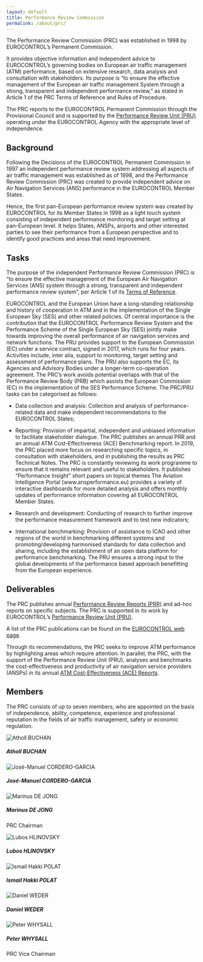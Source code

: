```yaml
---
layout: default
title: Performance Review Commission
permalink: /about/prc/
---
```

The Performance Review Commission (PRC) was established in 1998 by EUROCONTROL’s Permanent Commission.

It provides objective information and independent advice to EUROCONTROL’s governing bodies on European air traffic management (ATM) performance, based on extensive research, data analysis and consultation with stakeholders. Its purpose is "to ensure the effective management of the European air traffic management System through a strong, transparent and independent performance review," as stated in Article 1 of the PRC Terms of Reference and Rules of Procedure.

The PRC reports to the EUROCONTROL Permanent Commission through the Provisional Council and is supported by the [Performance Review Unit (PRU)](/about/us/) operating under the EUROCONTROL Agency with the appropriate level of independence.

## Background
Following the Decisions of the EUROCONTROL Permanent Commission in 1997 an independent performance review system addressing all aspects of air traffic management was established as of 1998, and the Performance Review Commission (PRC) was created to provide independent advice on Air Navigation Services (ANS) performance in the EUROCONTROL Member States. 

Hence, the first pan-European performance review system was created by EUROCONTROL for its Member States in 1998 as a light touch system consisting of independent performance monitoring and target setting at pan-European level. It helps States, ANSPs, airports and other interested parties to see their performance from a European perspective and to identify good practices and areas that need improvement.  

## Tasks

The purpose of the independent Performance Review Commission (PRC) is “to ensure the effective management of the European Air Navigation Services (ANS) system through a strong, transparent and independent performance review system”, per Article 1 of its [Terms of Reference][prcterms]. 

EUROCONTROL and the European Union have a long-standing relationship and history of cooperation in ATM and in the implementation of the Single European Sky (SES) and other related policies. Of central importance is the contribution that the EUROCONTROL Performance Review System and the Performance Scheme of the Single European Sky (SES) jointly make towards improving the overall performance of air navigation services and network functions. The PRU provides support to the European Commission (EC) under a service contract, signed in 2017, which runs for four years. Activities include, inter alia, support to monitoring, target setting and assessment of performance plans. The PRU also supports the EC, its Agencies and Advisory Bodies under a longer-term co-operation agreement. 
The PRC’s work avoids potential overlaps with that of the Performance Review Body (PRB) which assists the European Commission (EC) in the implementation of the SES Performance Scheme. The PRC/PRU tasks can be categorised as follows:

*	Data collection and analysis: Collection and analysis of performance-related data and make independent recommendations to the EUROCONTROL 
States;

*	Reporting: Provision of impartial, independent and unbiased information to facilitate stakeholder dialogue. The PRC publishes an annual PRR and an annual ATM Cost-Effectiveness (ACE) Benchmarking report. In 2019, the PRC placed more focus on researching specific topics, in consultation with stakeholders, and in publishing the results as PRC Technical Notes. The PRC is constantly reviewing its work programme to ensure that it remains relevant and useful to stakeholders. It publishes “Performance Insight” short papers on topical themes 
The Aviation Intelligence Portal (www.ansperformance.eu) provides a variety of interactive dashboards for more detailed analysis and offers monthly updates of performance information covering all EUROCONTROL Member States. 

*	Research and development: Conducting of research to further improve the performance measurement framework and to test new indicators;

*	International benchmarking: Provision of assistance to ICAO and other regions of the world in benchmarking different systems and promoting/developing harmonised standards for data collection and sharing, including the establishment of an open data platform for performance benchmarking. The PRU ensures a strong input to the global developments of the performance based approach benefitting from the European experience.

## Deliverables

The PRC publishes annual [Performance Review Reports (PRR)](/publications/prc/prr/) and ad-hoc reports on specific subjects. The PRC is supported in its work by EUROCONTROL’s [Performance Review Unit (PRU)](/about/us/).

A list of the PRC publications can be found on the [EUROCONTROL web page][prcdeliverables].

Through its recommendations, the PRC seeks to improve ATM performance by highlighting areas which require attention. In parallel, the PRC, with the support of the Performance Review Unit (PRU), analyses and benchmarks the cost-effectiveness and productivity of air navigation service providers (ANSPs) in its annual [ATM Cost-Effectiveness (ACE) Reports](/economics/ace/).

## Members
The PRC consists of up to seven members, who are appointed on the basis of independence, ability, competence, experience and professional reputation in the fields of air traffic management, safety or economic regulation.

<!-- cards with PRC Members -->
<div class="container">
<div class="row">
<div class="card-deck">
<div class="card">
  <img class="card-img-top" src="/images/prc/prc_AB1.JPG" alt="Atholl BUCHAN">
  <div class="card-body"><h5 class="card-title">Atholl BUCHAN</h5><p class="card-text"></p>
  </div></div>
<div class="card">
  <img class="card-img-top" src="/images/prc/prc_JMC1.JPG" alt="José-Manuel CORDERO-GARCIA">
  <div class="card-body"><h5 class="card-title">José-Manuel CORDERO-GARCIA</h5><p class="card-text"></p>
  </div></div>
<div class="card">
  <img class="card-img-top" src="/images/prc/prc_MDJ1.JPG" alt="Marinus DE JONG">
  <div class="card-body"><h5 class="card-title">Marinus DE JONG</h5><p class="card-text">PRC Chairman</p>
  </div></div>
<div class="card">
  <img class="card-img-top" src="/images/prc/prc_LH1.JPG" alt="Lubos HLINOVSKY">
  <div class="card-body"><h5 class="card-title">Lubos HLINOVSKY</h5><p class="card-text"></p>
  </div></div> 
<div class="card">
  <img class="card-img-top" src="/images/prc/prc_IP.JPG" alt="Ismail Hakki POLAT ">
  <div class="card-body"><h5 class="card-title">Ismail Hakki POLAT</h5><p class="card-text"></p>
  </div>
</div>
</div>
</div>
</div>

<div class="container">
<div class="row">
<div class="card-deck">
<div class="card">
  <img class="card-img-top" src="/images/prc/Simone_Schuldis_www.neonair.de_©_skyguide_ZH_airport-2263.png" alt="Daniel WEDER ">
  <div class="card-body"><h5 class="card-title">Daniel WEDER </h5><p class="card-text"></p>
  </div></div>
<div class="card">
  <img class="card-img-top" src="" alt="Peter WHYSALL ">
  <div class="card-body"><h5 class="card-title">Peter WHYSALL </h5><p class="card-text">PRC Vice Chairman</p>
  </div></div> 
<div class="card">
  <img class="card-img-top" src="" alt="">
  <div class="card-body"><h5 class="card-title"></h5><p class="card-text"></p>
  </div></div>
<div class="card">
  <img class="card-img-top" src="" alt="">
  <div class="card-body"><h5 class="card-title"></h5><p class="card-text"></p>
  </div></div>
</div>
</div>
</div>

[prcdeliverables]: https://www.eurocontrol.int/air-navigation-services-performance-review#deliverables "PRC Deliverables"
[prcterms]: https://www.eurocontrol.int/publication/performance-review-commission-terms-reference-and-rules-procedure "PRC Terms of Reference and Rules of Procedure"